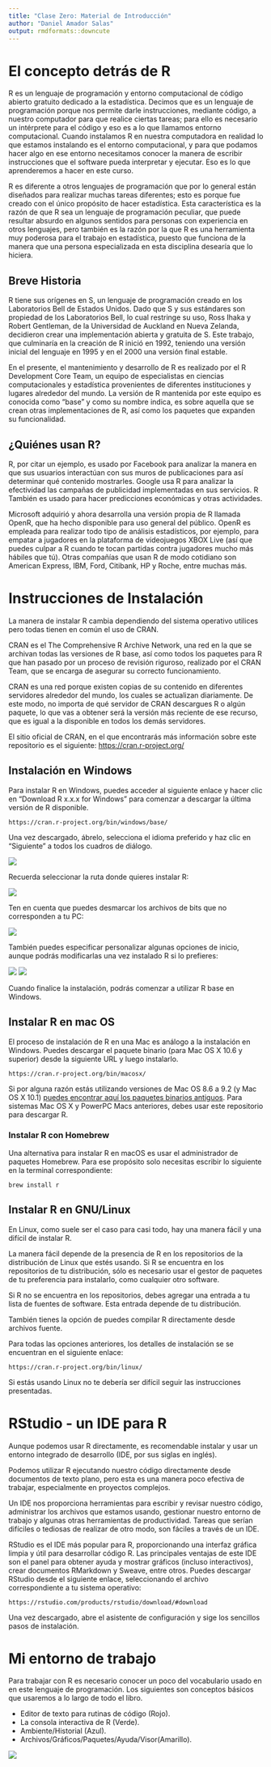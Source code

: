 ```yaml
---
title: "Clase Zero: Material de Introducción"
author: "Daniel Amador Salas"
output: rmdformats::downcute
---
```


```{=html}
```
# El concepto detrás de R

R es un lenguaje de programación y entorno computacional de código abierto gratuito dedicado a la estadística. Decimos que es un lenguaje de programación porque nos permite darle instrucciones, mediante código, a nuestro computador para que realice ciertas tareas; para ello es necesario un intérprete para el código y eso es a lo que llamamos entorno computacional. Cuando instalamos R en nuestra computadora en realidad lo que estamos instalando es el entorno computacional, y para que podamos hacer algo en ese entorno necesitamos conocer la manera de escribir instrucciones que el software pueda interpretar y ejecutar. Eso es lo que aprenderemos a hacer en este curso.

R es diferente a otros lenguajes de programación que por lo general están diseñados para realizar muchas tareas diferentes; esto es porque fue creado con el único propósito de hacer estadística. Esta característica es la razón de que R sea un lenguaje de programación peculiar, que puede resultar absurdo en algunos sentidos para personas con experiencia en otros lenguajes, pero también es la razón por la que R es una herramienta muy poderosa para el trabajo en estadística, puesto que funciona de la manera que una persona especializada en esta disciplina desearía que lo hiciera.

## Breve Historia

R tiene sus orígenes en S, un lenguaje de programación creado en los Laboratorios Bell de Estados Unidos. Dado que S y sus estándares son propiedad de los Laboratorios Bell, lo cual restringe su uso, Ross Ihaka y Robert Gentleman, de la Universidad de Auckland en Nueva Zelanda, decidieron crear una implementación abierta y gratuita de S. Este trabajo, que culminaría en la creación de R inició en 1992, teniendo una versión inicial del lenguaje en 1995 y en el 2000 una versión final estable.

En el presente, el mantenimiento y desarrollo de R es realizado por el R Development Core Team, un equipo de especialistas en ciencias computacionales y estadística provenientes de diferentes instituciones y lugares alrededor del mundo. La versión de R mantenida por este equipo es conocida como "base" y como su nombre indica, es sobre aquella que se crean otras implementaciones de R, así como los paquetes que expanden su funcionalidad.

## ¿Quiénes usan R?

R, por citar un ejemplo, es usado por Facebook para analizar la manera en que sus usuarios interactúan con sus muros de publicaciones para así determinar qué contenido mostrarles. Google usa R para analizar la efectividad las campañas de publicidad implementadas en sus servicios. R También es usado para hacer predicciones económicas y otras actividades.

Microsoft adquirió y ahora desarrolla una versión propia de R llamada OpenR, que ha hecho disponible para uso general del público. OpenR es empleada para realizar todo tipo de análisis estadísticos, por ejemplo, para empatar a jugadores en la plataforma de videojuegos XBOX Live (así que puedes culpar a R cuando te tocan partidas contra jugadores mucho más hábiles que tú). Otras compañías que usan R de modo cotidiano son American Express, IBM, Ford, Citibank, HP y Roche, entre muchas más.

# Instrucciones de Instalación

La manera de instalar R cambia dependiendo del sistema operativo utilices pero todas tienen en común el uso de CRAN.

CRAN es el The Comprehensive R Archive Network, una red en la que se archivan todas las versiones de R base, así como todos los paquetes para R que han pasado por un proceso de revisión riguroso, realizado por el CRAN Team, que se encarga de asegurar su correcto funcionamiento.

CRAN es una red porque existen copias de su contenido en diferentes servidores alrededor del mundo, los cuales se actualizan diariamente. De este modo, no importa de qué servidor de CRAN descargues R o algún paquete, lo que vas a obtener será la versión más reciente de ese recurso, que es igual a la disponible en todos los demás servidores.

El sitio oficial de CRAN, en el que encontrarás más información sobre este repositorio es el siguiente: <https://cran.r-project.org/>

## Instalación en Windows

Para instalar R en Windows, puedes acceder al siguiente enlace y hacer clic en "Download R x.x.x for Windows" para comenzar a descargar la última versión de R disponible.

`https://cran.r-project.org/bin/windows/base/`

Una vez descargado, ábrelo, selecciona el idioma preferido y haz clic en "Siguiente" a todos los cuadros de diálogo.

![](imgs/Instalar-r.webp)

Recuerda seleccionar la ruta donde quieres instalar R:

![](imgs/Instalar-r-2.webp)

Ten en cuenta que puedes desmarcar los archivos de bits que no corresponden a tu PC:

![](imgs/Instalar-r-3.webp)

También puedes especificar personalizar algunas opciones de inicio, aunque podrás modificarlas una vez instalado R si lo prefieres:

![](imgs/Instalar-r-4.webp) ![](imgs/Instalar-r-5.webp)

Cuando finalice la instalación, podrás comenzar a utilizar R base en Windows.

## Instalar R en mac OS

El proceso de instalación de R en una Mac es análogo a la instalación en Windows. Puedes descargar el paquete binario (para Mac OS X 10.6 y superior) desde la siguiente URL y luego instalarlo.

`https://cran.r-project.org/bin/macosx/`

Si por alguna razón estás utilizando versiones de Mac OS 8.6 a 9.2 (y Mac OS X 10.1) [puedes encontrar aquí los paquetes binarios antiguos](https://cran.r-project.org/bin/macos/). Para sistemas Mac OS X y PowerPC Macs anteriores, debes usar este repositorio para descargar R.

### Instalar R con Homebrew

Una alternativa para instalar R en macOS es usar el administrador de paquetes Homebrew. Para ese propósito solo necesitas escribir lo siguiente en la terminal correspondiente:

```script
brew install r
```

## Instalar R en GNU/Linux

En Linux, como suele ser el caso para casi todo, hay una manera fácil y una difícil de instalar R.

La manera fácil depende de la presencia de R en los repositorios de la distribución de Linux que estés usando. Si R se encuentra en los repositorios de tu distribución, sólo es necesario usar el gestor de paquetes de tu preferencia para instalarlo, como cualquier otro software.

Si R no se encuentra en los repositorios, debes agregar una entrada a tu lista de fuentes de software. Esta entrada depende de tu distribución.

También tienes la opción de puedes compilar R directamente desde archivos fuente.

Para todas las opciones anteriores, los detalles de instalación se se encuentran en el siguiente enlace:

`https://cran.r-project.org/bin/linux/`

Si estás usando Linux no te debería ser difícil seguir las instrucciones presentadas.

# RStudio - un IDE para R

Aunque podemos usar R directamente, es recomendable instalar y usar un entorno integrado de desarrollo (IDE, por sus siglas en inglés).

Podemos utilizar R ejecutando nuestro código directamente desde documentos de texto plano, pero esta es una manera poco efectiva de trabajar, especialmente en proyectos complejos.

Un IDE nos proporciona herramientas para escribir y revisar nuestro código, administrar los archivos que estamos usando, gestionar nuestro entorno de trabajo y algunas otras herramientas de productividad. Tareas que serían difíciles o tediosas de realizar de otro modo, son fáciles a través de un IDE.

RStudio es el IDE más popular para R, proporcionando una interfaz gráfica limpia y útil para desarrollar código R. Las principales ventajas de este IDE son el panel para obtener ayuda y mostrar gráficos (incluso interactivos), crear documentos RMarkdown y Sweave, entre otros. Puedes descargar RStudio desde el siguiente enlace, seleccionando el archivo correspondiente a tu sistema operativo:

`https://rstudio.com/products/rstudio/download/#download`

Una vez descargado, abre el asistente de configuración y sige los sencillos pasos de instalación.

# Mi entorno de trabajo

Para trabajar con R es necesario conocer un poco del vocabulario usado en en este lenguaje de programación. Los siguientes son conceptos básicos que usaremos a lo largo de todo el libro.

-   Editor de texto para rutinas de código (Rojo).
-   La consola interactiva de R (Verde).
-   Ambiente/Historial (Azul).
-   Archivos/Gráficos/Paquetes/Ayuda/Visor(Amarillo).

![](imgs/Entorno%20R.png)
